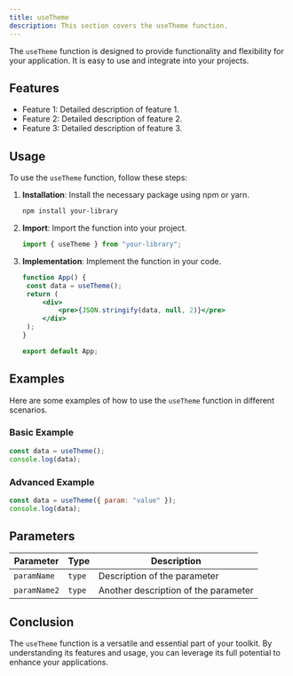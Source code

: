 ```yaml
---
title: useTheme
description: This section covers the useTheme function.
---
```


The `useTheme` function is designed to provide functionality and flexibility for your application. It is easy to use and integrate into your projects.

## Features

- Feature 1: Detailed description of feature 1.
- Feature 2: Detailed description of feature 2.
- Feature 3: Detailed description of feature 3.

## Usage

To use the `useTheme` function, follow these steps:

1. **Installation**: Install the necessary package using npm or yarn.
   ```bash
   npm install your-library
   ```
2. **Import**: Import the function into your project.
   ```jsx
   import { useTheme } from "your-library";
   ```
3. **Implementation**: Implement the function in your code.

   ```jsx
   function App() {
   	const data = useTheme();
   	return (
   		<div>
   			<pre>{JSON.stringify(data, null, 2)}</pre>
   		</div>
   	);
   }

   export default App;
   ```

## Examples

Here are some examples of how to use the `useTheme` function in different scenarios.

### Basic Example

```jsx
const data = useTheme();
console.log(data);
```

### Advanced Example

```jsx
const data = useTheme({ param: "value" });
console.log(data);
```

## Parameters

| Parameter    | Type   | Description                          |
| ------------ | ------ | ------------------------------------ |
| `paramName`  | `type` | Description of the parameter         |
| `paramName2` | `type` | Another description of the parameter |

## Conclusion

The `useTheme` function is a versatile and essential part of your toolkit. By understanding its features and usage, you can leverage its full potential to enhance your applications.
